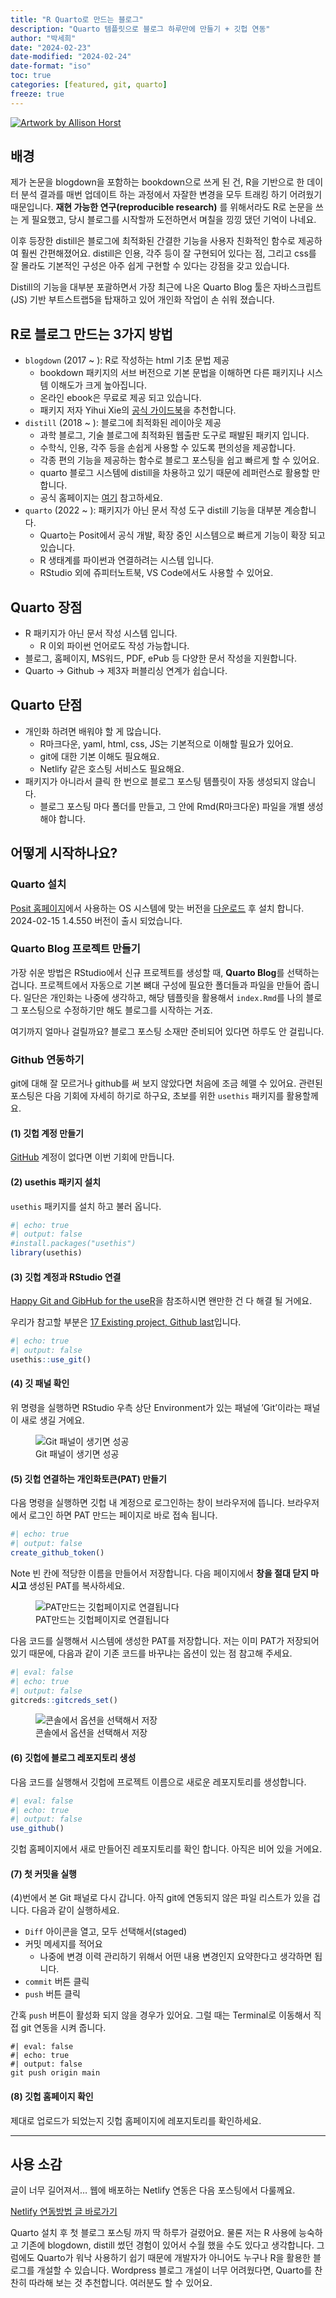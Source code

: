 ```yaml
---
title: "R Quarto로 만드는 블로그"
description: "Quarto 템플릿으로 블로그 하루만에 만들기 + 깃헙 연동"
author: "박세희"
date: "2024-02-23"
date-modified: "2024-02-24" 
date-format: "iso"
toc: true 
categories: [featured, git, quarto]
freeze: true 
---
```


::: {writing}
[![Artwork by Allison Horst](writing.webp)](https://allisonhorst.com/horst-hill-collaborations)
:::

## 배경

제가 논문을 blogdown을 포함하는 bookdown으로 쓰게 된 건, R을 기반으로 한 데이터 분석 결과를 매번 업데이트 하는 과정에서 자잘한 변경을 모두 트래킹 하기 어려웠기 때문입니다. **재현 가능한 연구(reproducible research)** 를 위해서라도 R로 논문을 쓰는 게 필요했고, 당시 블로그를 시작할까 도전하면서 며칠을 낑낑 댔던 기억이 나네요.

이후 등장한 distill은 블로그에 최적화된 간결한 기능을 사용자 친화적인 함수로 제공하여 훨씬 간편해졌어요. distill은 인용, 각주 등이 잘 구현되어 있다는 점, 그리고 css를 잘 몰라도 기본적인 구성은 아주 쉽게 구현할 수 있다는 강점을 갖고 있습니다.

Distill의 기능을 대부분 포괄하면서 가장 최근에 나온 Quarto Blog 툴은 자바스크립트(JS) 기반 부트스트랩5을 탑재하고 있어 개인화 작업이 손 쉬워 졌습니다.

## R로 블로그 만드는 3가지 방법

-   `blogdown` (2017 \~ ): R로 작성하는 html 기초 문법 제공
    -   bookdown 패키지의 서브 버전으로 기본 문법을 이해하면 다른 패키지나 시스템 이해도가 크게 높아집니다.\
    -   온라인 ebook은 무료로 제공 되고 있습니다.\
    -   패키지 저자 Yihui Xie의 [공식 가이드북](https://bookdown.org/yihui/blogdown/)을 추천합니다.
-   `distill` (2018 \~ ): 블로그에 최적화된 레이아웃 제공
    -   과학 블로그, 기술 블로그에 최적화된 웹출판 도구로 패발된 패키지 입니다.\
    -   수학식, 인용, 각주 등을 손쉽게 사용할 수 있도록 편의성을 제공합니다.\
    -   각종 편의 기능을 제공하는 함수로 블로그 포스팅을 쉽고 빠르게 할 수 있어요.\
    -   quarto 블로그 시스템에 distill을 차용하고 있기 때문에 레퍼런스로 활용할 만 합니다.\
    -   공식 홈페이지는 [여기](https://rstudio.github.io/distill/) 참고하세요.
-   `quarto` (2022 \~ ): 패키지가 아닌 문서 작성 도구 distill 기능을 대부분 계승합니다.
    -   Quarto는 Posit에서 공식 개발, 확장 중인 시스템으로 빠르게 기능이 확장 되고 있습니다.
    -   R 생태계를 파이썬과 연결하려는 시스템 입니다.
    -   RStudio 외에 쥬피터노트북, VS Code에서도 사용할 수 있어요.

## Quarto 장점

-   R 패키지가 아닌 문서 작성 시스템 입니다.
    -   R 이외 파이썬 언어로도 작성 가능합니다.
-   블로그, 홈페이지, MS워드, PDF, ePub 등 다양한 문서 작성을 지원합니다.
-   Quarto -\> Github -\> 제3자 퍼블리싱 연계가 쉽습니다.

## Quarto 단점

-   개인화 하려면 배워야 할 게 많습니다.
    -   R마크다운, yaml, html, css, JS는 기본적으로 이해할 필요가 있어요.
    -   git에 대한 기본 이해도 필요해요.
    -   Netlify 같은 호스팅 서비스도 필요해요.
-   패키지가 아니라서 클릭 한 번으로 블로그 포스팅 템플릿이 자동 생성되지 않습니다.
    -   블로그 포스팅 마다 폴더를 만들고, 그 안에 Rmd(R마크다운) 파일을 개별 생성해야 합니다.

## 어떻게 시작하나요?

### Quarto 설치

[Posit 홈페이지](https://quarto.org)에서 사용하는 OS 시스템에 맞는 버전을 [다운로드](https://quarto.org/docs/download/) 후 설치 합니다. 2024-02-15 1.4.550 버전이 출시 되었습니다.

### Quarto Blog 프로젝트 만들기

가장 쉬운 방법은 RStudio에서 신규 프로젝트를 생성할 때, **Quarto Blog**를 선택하는 겁니다. 프로젝트에서 자동으로 기본 뼈대 구성에 필요한 폴더들과 파일을 만들어 줍니다. 일단은 개인화는 나중에 생각하고, 해당 템플릿을 활용해서 `index.Rmd`를 나의 블로그 포스팅으로 수정하기만 해도 블로그를 시작하는 거죠.

여기까지 얼마나 걸릴까요? 블로그 포스팅 소재만 준비되어 있다면 하루도 안 걸립니다.

### Github 연동하기

git에 대해 잘 모르거나 github를 써 보지 않았다면 처음에 조금 헤맬 수 있어요. 관련된 포스팅은 다음 기회에 자세히 하기로 하구요, 초보를 위한 `usethis` 패키지를 활용할께요.

#### (1) 깃헙 계정 만들기

[GitHub](https://github.com) 계정이 없다면 이번 기회에 만듭니다.

#### (2) usethis 패키지 설치

`usethis` 패키지를 설치 하고 불러 옵니다.

```r
#| echo: true 
#| output: false 
#install.packages("usethis")
library(usethis) 
```

#### (3) 깃헙 계정과 RStudio 연결

[Happy Git and GibHub for the useR](https://happygitwithr.com)을 참조하시면 왠만한 건 다 해결 될 거에요.

우리가 참고할 부분은 [17 Existing project, Github last](https://happygitwithr.com/existing-github-last)입니다.

```r
#| echo: true 
#| output: false 
usethis::use_git()
```

#### (4) 깃 패널 확인

위 명령을 실행하면 RStudio 우측 상단 Environment가 있는 패널에 'Git'이라는 패널이 새로 생길 거에요.

![Git 패널이 생기면 성공](git_panel.webp)

#### (5) 깃헙 연결하는 개인화토큰(PAT) 만들기

다음 명령을 실행하면 깃헙 내 계정으로 로그인하는 창이 브라우저에 뜹니다. 브라우저에서 로그인 하면 PAT 만드는 페이지로 바로 접속 됩니다.

```r
#| echo: true 
#| output: false 
create_github_token()
```

Note 빈 칸에 적당한 이름을 만들어서 저장합니다. 다음 페이지에서 **창을 절대 닫지 마시고** 생성된 PAT를 복사하세요.

![PAT만드는 깃헙페이지로 연결됩니다](github_PAT.webp)

다음 코드를 실행해서 시스템에 생성한 PAT를 저장합니다. 저는 이미 PAT가 저장되어 있기 때문에, 다음과 같이 기존 코드를 바꾸냐는 옵션이 있는 점 참고해 주세요.

```r
#| eval: false
#| echo: true
#| output: false 
gitcreds::gitcreds_set()
```

![콘솔에서 옵션을 선택해서 저장](gitcred_set.webp)

#### (6) 깃헙에 블로그 레포지토리 생성

다음 코드를 실행해서 깃헙에 프로젝트 이름으로 새로운 레포지토리를 생성합니다.

```r
#| eval: false
#| echo: true
#| output: false 
use_github() 
```

깃헙 홈페이지에서 새로 만들어진 레포지토리를 확인 합니다. 아직은 비어 있을 거에요.

#### (7) 첫 커밋을 실행

(4)번에서 본 Git 패널로 다시 갑니다. 아직 git에 연동되지 않은 파일 리스트가 있을 겁니다. 다음과 같이 실행하세요.

-   `Diff` 아이콘을 열고, 모두 선택해서(staged)\
-   커밋 메세지를 적어요
    -   나중에 변경 이력 관리하기 위해서 어떤 내용 변경인지 요약한다고 생각하면 됩니다.\
-   `commit` 버튼 클릭\
-   `push` 버튼 클릭

간혹 `push` 버튼이 활성화 되지 않을 경우가 있어요. 그럴 때는 Terminal로 이동해서 직접 git 연동을 시켜 줍니다.

```shell
#| eval: false
#| echo: true
#| output: false 
git push origin main
```

#### (8) 깃헙 홈페이지 확인

제대로 업로드가 되었는지 깃헙 홈페이지에 레포지토리를 확인하세요.

------------------------------------------------------------------------

## 사용 소감

글이 너무 길어져서... 웹에 배포하는 Netlify 연동은 다음 포스팅에서 다룰께요.

[Netlify 연동방법 글 바로가기](https://mindfulanalytics.netlify.app/posts/netlify-deployment/netlify-deployment)

Quarto 설치 후 첫 블로그 포스팅 까지 딱 하루가 걸렸어요. 물론 저는 R 사용에 능숙하고 기존에 blogdown, distill 썼던 경험이 있어서 수월 했을 수도 있다고 생각합니다. 그럼에도 Quarto가 워낙 사용하기 쉽기 때문에 개발자가 아니어도 누구나 R을 활용한 블로그를 개설할 수 있습니다. Wordpress 블로그 개설이 너무 어려웠다면, Quarto를 찬찬히 따라해 보는 것 추천합니다. 여러분도 할 수 있어요.
